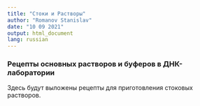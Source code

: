 ```yaml
---
title: "Стоки и Растворы"
author: "Romanov Stanislav"
date: "10 09 2021"
output: html_document
lang: russian
---
```


### Рецепты основных растворов и буферов в ДНК-лаборатории

Здесь будут выложены рецепты для приготовления стоковых растворов.